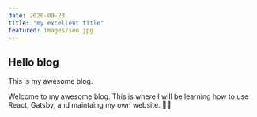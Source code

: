 ```yaml
---
date: 2020-09-23
title: "my excellent title"
featured: images/seo.jpg
---
```



<Layout>

<section className="postStyles">

# Hello blog

This is my awesome blog.

Welcome to my awesome blog. This is where I will be learning how to use React, Gatsby, and maintaing my own website. 🏴‍☠️

</section>

</Layout>